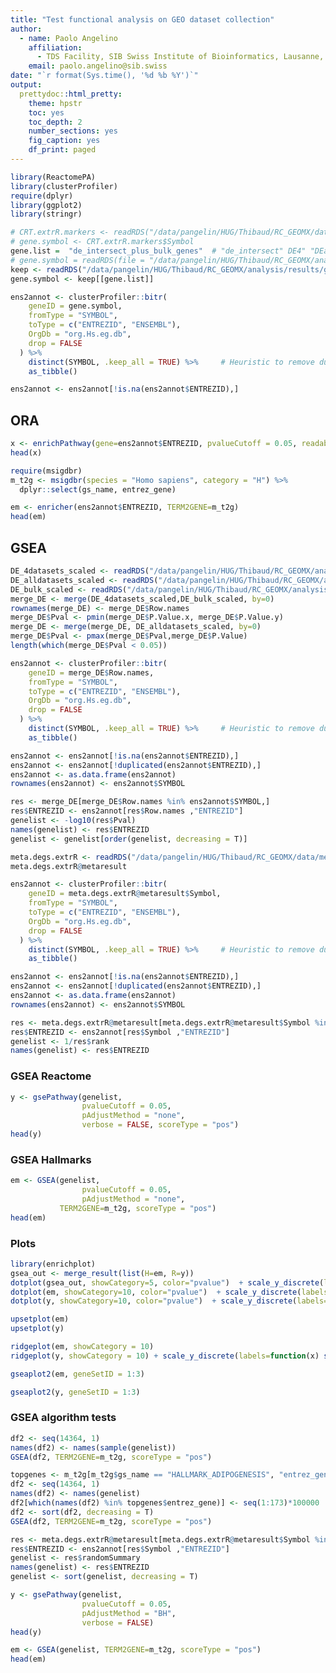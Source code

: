 ```yaml
---
title: "Test functional analysis on GEO dataset collection"
author:
  - name: Paolo Angelino
    affiliation:
      - TDS Facility, SIB Swiss Institute of Bioinformatics, Lausanne, Switzerland
    email: paolo.angelino@sib.swiss
date: "`r format(Sys.time(), '%d %b %Y')`"
output:
  prettydoc::html_pretty:
    theme: hpstr
    toc: yes
    toc_depth: 2
    number_sections: yes
    fig_caption: yes
    df_print: paged
---
```


```r
library(ReactomePA)
library(clusterProfiler)
require(dplyr)
library(ggplot2)
library(stringr)
```

```r
# CRT.extrR.markers <- readRDS("/data/pangelin/HUG/Thibaud/RC_GEOMX/data/CRT.extrR.markers.rds")
# gene.symbol <- CRT.extrR.markers$Symbol
gene.list =  "de_intersect_plus_bulk_genes"  # "de_intersect" DE4" "DEall" "meta_intersect_unionDE"  "5k" "meta"
# gene.symbol = readRDS(file = "/data/pangelin/HUG/Thibaud/RC_GEOMX/analysis/results/de_intersect_genes.rds")
keep <- readRDS("/data/pangelin/HUG/Thibaud/RC_GEOMX/analysis/results/gene_lists.rds")
gene.symbol <- keep[[gene.list]]
```


```r
ens2annot <- clusterProfiler::bitr(
    geneID = gene.symbol, 
    fromType = "SYMBOL", 
    toType = c("ENTREZID", "ENSEMBL"), 
    OrgDb = "org.Hs.eg.db", 
    drop = FALSE
  ) %>% 
    distinct(SYMBOL, .keep_all = TRUE) %>%     # Heuristic to remove duplicated entrez ids.
    as_tibble()

ens2annot <- ens2annot[!is.na(ens2annot$ENTREZID),]
```

## ORA

```r
x <- enrichPathway(gene=ens2annot$ENTREZID, pvalueCutoff = 0.05, readable=TRUE)
head(x)
```

```r
require(msigdbr)
m_t2g <- msigdbr(species = "Homo sapiens", category = "H") %>% 
  dplyr::select(gs_name, entrez_gene)
```

```r
em <- enricher(ens2annot$ENTREZID, TERM2GENE=m_t2g)
head(em)
```

## GSEA

```r
DE_4datasets_scaled <- readRDS("/data/pangelin/HUG/Thibaud/RC_GEOMX/analysis/results/DE_4datasets_scaled.rds")[[1]]
DE_alldatasets_scaled <- readRDS("/data/pangelin/HUG/Thibaud/RC_GEOMX/analysis/results/DE_alldatasets_scaled.rds")[[1]]
DE_bulk_scaled <- readRDS("/data/pangelin/HUG/Thibaud/RC_GEOMX/analysis/results/DE_bulkDatasets_scaled.rds")[[1]]
merge_DE <- merge(DE_4datasets_scaled,DE_bulk_scaled, by=0)
rownames(merge_DE) <- merge_DE$Row.names
merge_DE$Pval <- pmin(merge_DE$P.Value.x, merge_DE$P.Value.y)
merge_DE <- merge(merge_DE, DE_alldatasets_scaled, by=0)
merge_DE$Pval <- pmax(merge_DE$Pval,merge_DE$P.Value)
length(which(merge_DE$Pval < 0.05))

ens2annot <- clusterProfiler::bitr(
    geneID = merge_DE$Row.names, 
    fromType = "SYMBOL", 
    toType = c("ENTREZID", "ENSEMBL"), 
    OrgDb = "org.Hs.eg.db", 
    drop = FALSE
  ) %>% 
    distinct(SYMBOL, .keep_all = TRUE) %>%     # Heuristic to remove duplicated entrez ids.
    as_tibble()

ens2annot <- ens2annot[!is.na(ens2annot$ENTREZID),]
ens2annot <- ens2annot[!duplicated(ens2annot$ENTREZID),]
ens2annot <- as.data.frame(ens2annot)
rownames(ens2annot) <- ens2annot$SYMBOL

res <- merge_DE[merge_DE$Row.names %in% ens2annot$SYMBOL,]
res$ENTREZID <- ens2annot[res$Row.names ,"ENTREZID"]
genelist <- -log10(res$Pval)
names(genelist) <- res$ENTREZID 
genelist <- genelist[order(genelist, decreasing = T)]
```


```r
meta.degs.extrR <- readRDS("/data/pangelin/HUG/Thibaud/RC_GEOMX/data/meta.degs.extrR.rds")
meta.degs.extrR@metaresult

ens2annot <- clusterProfiler::bitr(
    geneID = meta.degs.extrR@metaresult$Symbol, 
    fromType = "SYMBOL", 
    toType = c("ENTREZID", "ENSEMBL"), 
    OrgDb = "org.Hs.eg.db", 
    drop = FALSE
  ) %>% 
    distinct(SYMBOL, .keep_all = TRUE) %>%     # Heuristic to remove duplicated entrez ids.
    as_tibble()

ens2annot <- ens2annot[!is.na(ens2annot$ENTREZID),]
ens2annot <- ens2annot[!duplicated(ens2annot$ENTREZID),]
ens2annot <- as.data.frame(ens2annot)
rownames(ens2annot) <- ens2annot$SYMBOL

res <- meta.degs.extrR@metaresult[meta.degs.extrR@metaresult$Symbol %in% ens2annot$SYMBOL,]
res$ENTREZID <- ens2annot[res$Symbol ,"ENTREZID"]
genelist <- 1/res$rank
names(genelist) <- res$ENTREZID 
```

### GSEA Reactome

```r
y <- gsePathway(genelist, 
                pvalueCutoff = 0.05,
                pAdjustMethod = "none", 
                verbose = FALSE, scoreType = "pos")
head(y)
```

### GSEA Hallmarks

```r
em <- GSEA(genelist, 
                pvalueCutoff = 0.05,
                pAdjustMethod = "none",
           TERM2GENE=m_t2g, scoreType = "pos")
head(em)
```

### Plots

```r
library(enrichplot)
gsea_out <- merge_result(list(H=em, R=y)) 
dotplot(gsea_out, showCategory=5, color="pvalue")  + scale_y_discrete(labels=function(x) str_wrap(x, width=30)) 
dotplot(em, showCategory=10, color="pvalue")  + scale_y_discrete(labels=function(x) str_wrap(x, width=30)) 
dotplot(y, showCategory=10, color="pvalue")  + scale_y_discrete(labels=function(x) str_wrap(x, width=40)) 
```

```r
upsetplot(em)
upsetplot(y)
```
```r
ridgeplot(em, showCategory = 10)
ridgeplot(y, showCategory = 10) + scale_y_discrete(labels=function(x) str_wrap(x, width=50)) 
```

```r
gseaplot2(em, geneSetID = 1:3)
```


```r
gseaplot2(y, geneSetID = 1:3)
```

### GSEA algorithm tests

```r
df2 <- seq(14364, 1)
names(df2) <- names(sample(genelist))
GSEA(df2, TERM2GENE=m_t2g, scoreType = "pos")
```


```r
topgenes <- m_t2g[m_t2g$gs_name == "HALLMARK_ADIPOGENESIS", "entrez_gene"]
df2 <- seq(14364, 1)
names(df2) <- names(genelist)
df2[which(names(df2) %in% topgenes$entrez_gene)] <- seq(1:173)*100000
df2 <- sort(df2, decreasing = T)
GSEA(df2, TERM2GENE=m_t2g, scoreType = "pos")
```


```r
res <- meta.degs.extrR@metaresult[meta.degs.extrR@metaresult$Symbol %in% ens2annot$SYMBOL,]
res$ENTREZID <- ens2annot[res$Symbol ,"ENTREZID"]
genelist <- res$randomSummary
names(genelist) <- res$ENTREZID 
genelist <- sort(genelist, decreasing = T)
```

```r
y <- gsePathway(genelist, 
                pvalueCutoff = 0.05,
                pAdjustMethod = "BH", 
                verbose = FALSE)
head(y)
```


```r
em <- GSEA(genelist, TERM2GENE=m_t2g, scoreType = "pos")
head(em)
```
